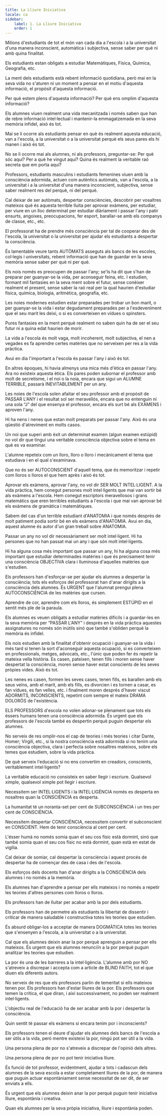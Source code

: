 ```yaml
---
title: La Lliure Iniciativa
locale: ca
sidebar:
    label: 1. La Lliure Iniciativa
    order: 1
---
```

Milions d'estudiants de tot el món van cada dia a l'escola i a la universitat d'una manera inconscient, automàtica i subjectiva, sense saber per què ni amb quina finalitat.

Els estudiants estan obligats a estudiar Matemàtiques, Física, Química, Geografia, etc.

La ment dels estudiants està rebent informació quotidiana, però mai en la seva vida no s'aturen ni un moment a pensar en el motiu d'aquesta informació, el propòsit d'aquesta informació.

Per què estem plens d'aquesta informació? Per què ens omplim d'aquesta informació?

Els alumnes viuen realment una vida mecanitzada i només saben que han de rebre informació intel·lectual i mantenir-la emmagatzemada en la seva memòria infidel, això és tot.

Mai se li ocorre als estudiants pensar en què és realment aquesta educació, van a l'escola, a la universitat o a la universitat perquè els seus pares els hi manen i això és tot.

No se li ocorre mai als alumnes, ni als professors, preguntar-se: Per què sóc aquí? Per a què he vingut aquí? Quina és realment la veritable raó secreta que em porta aquí?

Professors, estudiants masculins i estudiants femenines viuen amb la consciència adormida, actuen com autèntics autòmats, van a l'escola, a la universitat i a la universitat d'una manera inconscient, subjectiva, sense saber realment res del perquè, ni del perquè.

Cal deixar de ser autòmats, despertar consciències, descobrir per vosaltres mateixos què és aquesta terrible lluita per aprovar exàmens, per estudiar, per viure en un lloc determinat per estudiar diàriament i passar l'any i patir ensurts, angoixes, preocupacions, fer esport, barallar-se amb els companys de classe, etc., etc.

El professorat ha de prendre més consciència per tal de cooperar des de l'escola, la universitat o la universitat per ajudar els estudiants a despertar la consciència.

És lamentable veure tants AUTÒMATS asseguts als bancs de les escoles, col·legis i universitats, rebent informació que han de guardar en la seva memòria sense saber per què ni per què.

Els nois només es preocupen de passar l'any; se'ls ha dit que s'han de preparar per guanyar-se la vida, per aconseguir feina, etc. I estudien, formant mil fantasies en la seva ment sobre el futur, sense conèixer realment el present, sense saber la raó real per la qual haurien d'estudiar física, química, biologia, aritmètica, geografia, etc.

Les noies modernes estudien estar preparades per trobar un bon marit, o per guanyar-se la vida i estar degudament preparades per a l'esdeveniment que el seu marit les deixi, o si es converteixen en vídues o spinsters.

Pures fantasies en la ment perquè realment no saben quin ha de ser el seu futur ni a quina edat haurien de morir.

La vida a l'escola és molt vaga, molt incoherent, molt subjectiva, el nen a vegades es fa aprendre certes matèries que no serveixen per res a la vida pràctica.

Avui en dia l'important a l'escola és passar l'any i això és tot.

En altres èpoques, hi havia almenys una mica més d'ètica en passar l'any. Ara no existeix aquesta ètica. Els pares poden subornar el professor amb molt de secretisme, i el noi o la noia, encara que sigui un ALUMNE TERRIBLE, passarà INEVITABLEMENT per un any.

Les noies de l'escola solen afaitar el seu professor amb el propòsit de PASSAR L'ANY i el resultat sol ser meravellós, encara que no entenguin ni una sola “J” del que ensenya el professor, encara els surt bé als EXÀMENS i aproven l'any.

Hi ha nens i nenes que estan molt preparats per passar l'any. Això és una qüestió d'atreviment en molts casos.

Un noi que superi amb èxit un determinat examen (algun examen estúpid) no vol dir que tingui una veritable consciència objectiva sobre el tema en què es va examinar.

L'alumne repeteix com un lloro, lloro o lloro i mecànicament el tema que estudiava i en el qual s'examinava.

Que no és ser AUTOCONSCIENT d'aquell tema, que és memoritzar i repetir com lloros o lloros el que hem après i això és tot.

Aprovar els exàmens, aprovar l'any, no vol dir SER MOLT INTEL·LIGENT. A la vida pràctica, hem conegut persones molt intel·ligents que mai van sortir bé als exàmens a l'escola. Hem conegut escriptors meravellosos i grans matemàtics que eren terribles estudiants a l'escola i que mai van aprovar bé els exàmens de gramàtica i matemàtiques.

Sabem del cas d'un terrible estudiant d'ANATOMIA i que només després de molt patiment podia sortir bé en els exàmens d'ANATOMIA. Avui en dia, aquest alumne és autor d'un gran treball sobre ANATOMIA.

Passar un any no vol dir necessàriament ser molt intel·ligent. Hi ha persones que no han passat mai un any i que són molt intel·ligents.

Hi ha alguna cosa més important que passar un any, hi ha alguna cosa més important que estudiar determinades matèries i que és precisament tenir una consciència OBJECTIVA clara i lluminosa d'aquelles matèries que s'estudien.

Els professors han d'esforçar-se per ajudar els alumnes a despertar la consciència; tots els esforços del professorat han d'anar dirigits a la consciència dels alumnes. És URGENT que l'alumnat prengui plena AUTOCONSCIÈNCIA de les matèries que cursen.

Aprendre de cor, aprendre com els lloros, és simplement ESTÚPID en el sentit més ple de la paraula.

Els alumnes es veuen obligats a estudiar matèries difícils i a guardar-les en la seva memòria per “PASSAR L'ANY” i després en la vida pràctica aquestes assignatures no només són inútils sinó que també s'obliden perquè la memòria és infidel.

Els nois estudien amb la finalitat d'obtenir ocupació i guanyar-se la vida i més tard si tenen la sort d'aconseguir aquesta ocupació, si es converteixen en professionals, metges, advocats, etc., l'únic que poden fer és repetir la mateixa vella història. Es casen, pateixen, tenen fills i moren sense haver despertat la consciència, moren sense haver estat conscients de les seves pròpies vides. Això és tot.

Les nenes es casen, formen les seves cases, tenen fills, es barallen amb els seus veïns, amb el marit, amb els fills, es divorcien i es tornen a casar, es fan vídues, es fan velles, etc. i finalment moren després d'haver viscut ADORMITS, INCONSCIENTS, repetint com sempre el mateix DRAMA DOLORÓS de l'existència.

ELS PROFESSORS d'escola no volen adonar-se plenament que tots els éssers humans tenen una consciència adormida. És urgent que els professors de l'escola també es despertin perquè puguin despertar els alumnes.

No serveix de res omplir-nos el cap de teories i més teories i citar Dante, Homer; Virgili, etc., si la nostra consciència està adormida si no tenim una consciència objectiva, clara i perfecta sobre nosaltres mateixos, sobre els temes que estudiem, sobre la vida pràctica.

De què serveix l'educació si no ens convertim en creadors, conscients, veritablement intel·ligents?

La veritable educació no consisteix en saber llegir i escriure. Qualsevol ximple, qualsevol ximple pot llegir i escriure.

Necessitem ser INTEL·LIGENTS i la INTEL·LIGÈNCIA només es desperta en nosaltres quan la CONSCIÈNCIA es desperta.

La humanitat té un noranta-set per cent de SUBCONSCIÈNCIA i un tres per cent de CONSCIÈNCIA.

Necessitem despertar CONSCIÈNCIA, necessitem convertir el subconscient en CONSCIENT. Hem de tenir consciència al cent per cent.

L'ésser humà no només somia quan el seu cos físic està dormint, sinó que també somia quan el seu cos físic no està dormint, quan està en estat de vigília.

Cal deixar de somiar, cal despertar la consciència i aquest procés de despertar ha de començar des de casa i des de l'escola.

Els esforços dels docents han d'anar dirigits a la CONSCIÈNCIA dels alumnes i no només a la memòria.

Els alumnes han d'aprendre a pensar per ells mateixos i no només a repetir les teories d'altres persones com lloros o lloros.

Els professors han de lluitar per acabar amb la por dels estudiants.

Els professors han de permetre als estudiants la llibertat de dissentir i criticar de manera saludable i constructiva totes les teories que estudien.

És absurd obligar-los a acceptar de manera DOGMÀTICA totes les teories que s'ensenyen a l'escola, a la universitat o a la universitat.

Cal que els alumnes deixin anar la por perquè aprenguin a pensar per ells mateixos. És urgent que els alumnes renunciïn a la por perquè puguin analitzar les teories que estudien.

La por és una de les barreres a la intel·ligència. L'alumne amb por NO s'atreveix a discrepar i accepta com a article de BLIND FAITH, tot el que diuen els diferents autors.

No serveix de res que els professors parlin de temeritat si ells mateixos tenen por. Els professors han d'estar lliures de la por. Els professors que temen la crítica, el que diran, i així successivament, no poden ser realment intel·ligents.

L'objectiu real de l'educació ha de ser acabar amb la por i despertar la consciència.

Quin sentit té passar els exàmens si encara tenim por i inconscients?

Els professors tenen el deure d'ajudar els alumnes dels bancs de l'escola a ser útils a la vida, però mentre existeixi la por, ningú pot ser útil a la vida.

Una persona plena de por no s'atreveix a discrepar de l'opinió dels altres.

Una persona plena de por no pot tenir iniciativa lliure.

És funció de tot professor, evidentment, ajudar a tots i cadascun dels alumnes de la seva escola a estar completament lliures de la por, de manera que puguin actuar espontàniament sense necessitat de ser dit, de ser enviats a ells.

És urgent que els alumnes deixin anar la por perquè puguin tenir iniciativa lliure, espontània i creativa.

Quan els alumnes per la seva pròpia iniciativa, lliure i espontània poden.
